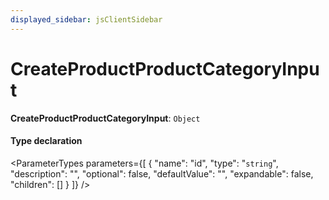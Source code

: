 ```yaml
---
displayed_sidebar: jsClientSidebar
---
```



# CreateProductProductCategoryInput

 **CreateProductProductCategoryInput**: `Object`

#### Type declaration

<ParameterTypes parameters={[
  {
    "name": "id",
    "type": "`string`",
    "description": "",
    "optional": false,
    "defaultValue": "",
    "expandable": false,
    "children": []
  }
]} />
